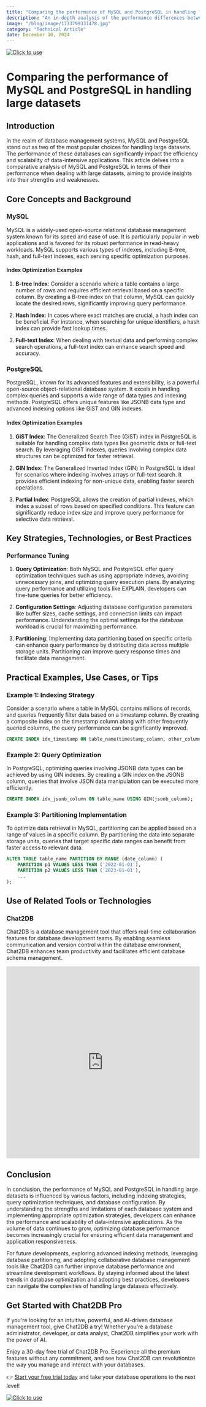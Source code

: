 ```yaml
---
title: "Comparing the performance of MySQL and PostgreSQL in handling large datasets"
description: "An in-depth analysis of the performance differences between MySQL and PostgreSQL when dealing with large datasets, with practical examples and optimization strategies."
image: "/blog/image/1733799331478.jpg"
category: "Technical Article"
date: December 10, 2024
---
```

[![Click to use](/image/blog/bg/chat2db1.png)](https://app.chat2db.ai/)
# Comparing the performance of MySQL and PostgreSQL in handling large datasets


<Authors date="December 10, 2024">
  <Author name="Jing" link="https://chat2db.ai" />
</Authors>

## Introduction

In the realm of database management systems, MySQL and PostgreSQL stand out as two of the most popular choices for handling large datasets. The performance of these databases can significantly impact the efficiency and scalability of data-intensive applications. This article delves into a comparative analysis of MySQL and PostgreSQL in terms of their performance when dealing with large datasets, aiming to provide insights into their strengths and weaknesses.

## Core Concepts and Background

### MySQL

MySQL is a widely-used open-source relational database management system known for its speed and ease of use. It is particularly popular in web applications and is favored for its robust performance in read-heavy workloads. MySQL supports various types of indexes, including B-tree, hash, and full-text indexes, each serving specific optimization purposes.

#### Index Optimization Examples

1. **B-tree Index**: Consider a scenario where a table contains a large number of rows and requires efficient retrieval based on a specific column. By creating a B-tree index on that column, MySQL can quickly locate the desired rows, significantly improving query performance.

2. **Hash Index**: In cases where exact matches are crucial, a hash index can be beneficial. For instance, when searching for unique identifiers, a hash index can provide fast lookup times.

3. **Full-text Index**: When dealing with textual data and performing complex search operations, a full-text index can enhance search speed and accuracy.

### PostgreSQL

PostgreSQL, known for its advanced features and extensibility, is a powerful open-source object-relational database system. It excels in handling complex queries and supports a wide range of data types and indexing methods. PostgreSQL offers unique features like JSONB data type and advanced indexing options like GiST and GIN indexes.

#### Index Optimization Examples

1. **GiST Index**: The Generalized Search Tree (GiST) index in PostgreSQL is suitable for handling complex data types like geometric data or full-text search. By leveraging GiST indexes, queries involving complex data structures can be optimized for faster retrieval.

2. **GIN Index**: The Generalized Inverted Index (GIN) in PostgreSQL is ideal for scenarios where indexing involves arrays or full-text search. It provides efficient indexing for non-unique data, enabling faster search operations.

3. **Partial Index**: PostgreSQL allows the creation of partial indexes, which index a subset of rows based on specified conditions. This feature can significantly reduce index size and improve query performance for selective data retrieval.

## Key Strategies, Technologies, or Best Practices

### Performance Tuning

1. **Query Optimization**: Both MySQL and PostgreSQL offer query optimization techniques such as using appropriate indexes, avoiding unnecessary joins, and optimizing query execution plans. By analyzing query performance and utilizing tools like EXPLAIN, developers can fine-tune queries for better efficiency.

2. **Configuration Settings**: Adjusting database configuration parameters like buffer sizes, cache settings, and connection limits can impact performance. Understanding the optimal settings for the database workload is crucial for maximizing performance.

3. **Partitioning**: Implementing data partitioning based on specific criteria can enhance query performance by distributing data across multiple storage units. Partitioning can improve query response times and facilitate data management.

## Practical Examples, Use Cases, or Tips

### Example 1: Indexing Strategy

Consider a scenario where a table in MySQL contains millions of records, and queries frequently filter data based on a timestamp column. By creating a composite index on the timestamp column along with other frequently queried columns, the query performance can be significantly improved.

```sql
CREATE INDEX idx_timestamp ON table_name(timestamp_column, other_column);
```

### Example 2: Query Optimization

In PostgreSQL, optimizing queries involving JSONB data types can be achieved by using GIN indexes. By creating a GIN index on the JSONB column, queries that involve JSON data manipulation can be executed more efficiently.

```sql
CREATE INDEX idx_jsonb_column ON table_name USING GIN(jsonb_column);
```

### Example 3: Partitioning Implementation

To optimize data retrieval in MySQL, partitioning can be applied based on a range of values in a specific column. By partitioning the data into separate storage units, queries that target specific date ranges can benefit from faster access to relevant data.

```sql
ALTER TABLE table_name PARTITION BY RANGE (date_column) (
    PARTITION p1 VALUES LESS THAN ('2022-01-01'),
    PARTITION p2 VALUES LESS THAN ('2023-01-01'),
    ...
);
```

## Use of Related Tools or Technologies

### Chat2DB

Chat2DB is a database management tool that offers real-time collaboration features for database development teams. By enabling seamless communication and version control within the database environment, Chat2DB enhances team productivity and facilitates efficient database schema management.

<iframe width="100%" height="500" src="https://www.youtube.com/embed/bsg3yF7al_I?si=60QprvANg_nd1U-8" title="YouTube video player" frameborder="0" allow="accelerometer; autoplay; clipboard-write; encrypted-media; gyroscope; picture-in-picture; web-share" referrerpolicy="strict-origin-when-cross-origin" allowfullscreen></iframe>

## Conclusion

In conclusion, the performance of MySQL and PostgreSQL in handling large datasets is influenced by various factors, including indexing strategies, query optimization techniques, and database configuration. By understanding the strengths and limitations of each database system and implementing appropriate optimization strategies, developers can enhance the performance and scalability of data-intensive applications. As the volume of data continues to grow, optimizing database performance becomes increasingly crucial for ensuring efficient data management and application responsiveness.

For future developments, exploring advanced indexing methods, leveraging database partitioning, and adopting collaborative database management tools like Chat2DB can further improve database performance and streamline development workflows. By staying informed about the latest trends in database optimization and adopting best practices, developers can navigate the complexities of handling large datasets effectively.


## Get Started with Chat2DB Pro

If you're looking for an intuitive, powerful, and AI-driven database management tool, give Chat2DB a try! Whether you're a database administrator, developer, or data analyst, Chat2DB simplifies your work with the power of AI.

Enjoy a 30-day free trial of Chat2DB Pro. Experience all the premium features without any commitment, and see how Chat2DB can revolutionize the way you manage and interact with your databases.

👉 [Start your free trial today](https://app.chat2db.ai/) and take your database operations to the next level!

[![Click to use](/image/blog/bg/chat2db.jpg)](https://app.chat2db.ai/)
